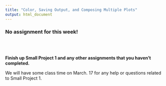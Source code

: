 ```yaml
---
title: "Color, Saving Output, and Composing Multiple Plots"
output: html_document
---
```


### No assignment for this week!

<br><br>

**Finish up Small Project 1 and any other assignments that you haven't completed.**

We will have some class time on March. 17 for any help or questions related to Small Project 1.
